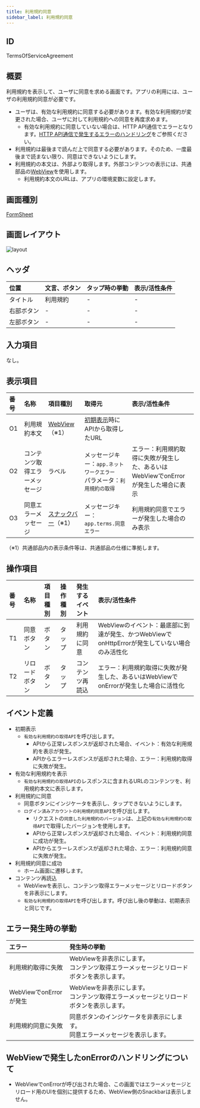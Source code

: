```yaml
---
title: 利用規約同意
sidebar_label: 利用規約同意
---
```

## ID

TermsOfServiceAgreement

## 概要

利用規約を表示して、ユーザに同意を求める画面です。アプリの利用には、ユーザの利用規約同意が必要です。

- ユーザは、有効な利用規約に同意する必要があります。有効な利用規約が変更された場合、ユーザに対して利用規約への同意を再度求めます。
  - 有効な利用規約に同意していない場合は、HTTP API通信でエラーとなります。[HTTP API通信で発生するエラーのハンドリング](/react-native/santoku/application-architecture/http-api/http-api-error-handling.mdx)をご参照ください。
- 利用規約は最後まで読んだ上で同意する必要があります。そのため、一度最後まで読まない限り、同意はできないようにします。
- 利用規約の本文は、外部より取得します。外部コンテンツの表示には、共通部品の[WebView][]を使用します。
  - 利用規約本文のURLは、アプリの環境変数に設定します。

## 画面種別

[FormSheet](/react-native/santoku/design/screen-specs/definitions/screen-type/form-sheet.mdx)

## 画面レイアウト

![layout](./layout.drawio.png)

## ヘッダ

| 位置       | 文言、ボタン  | タップ時の挙動          | 表示/活性条件                    |
|:----------|:------------|:---------------------|:--------------------------------|
| タイトル    | 利用規約     | -                    | -                              |
| 右部ボタン  | -           | -                    | -                              |
| 左部ボタン  | -           | -                    | -                              |

## 入力項目

なし。

## 表示項目

| 番号 | 名称           | 項目種別    | 取得元               | 表示/活性条件                                 |
|:----|:--------------|:-----------|:--------------------|:--------------------------------------------|
| O1  | 利用規約本文     | [WebView][]（※1）| [初期表示](#イベント定義)時にAPIから取得したURL |  |
| O2  | コンテンツ取得エラーメッセージ | ラベル | メッセージキー：`app.ネットワークエラー`<br />パラメータ：`利用規約の取得` | エラー：利用規約取得に失敗が発生した、あるいはWebViewでonErrorが発生した場合に表示 |
| O3  | 同意エラーメッセージ | [スナックバー][]（※1）| メッセージキー：`app.terms.同意エラー` | 利用規約同意でエラーが発生した場合のみ表示 |
（※1）共通部品内の表示条件等は、共通部品の仕様に準拠します。

## 操作項目

| 番号 | 名称         | 項目種別    | 操作種別  | 発生するイベント   | 表示/活性条件                  |
|:----|:------------|:-----------|:---------|:---------------|:-------------------------------|
| T1  | 同意ボタン    | ボタン      | タップ    | 利用規約に同意     | WebViewのイベント：最底部に到達が発生、かつWebViewでonHttpErrorが発生していない場合のみ活性化 |
| T2  | リロードボタン | ボタン      | タップ    | コンテンツ再読込   | エラー：利用規約取得に失敗が発生した、あるいはWebViewでonErrorが発生した場合に活性化 |

## イベント定義

- 初期表示
  - `有効な利用規約の取得API`を呼び出します。
    - APIから正常レスポンスが返却された場合、イベント：有効な利用規約を表示が発生。
    - APIからエラーレスポンスが返却された場合、エラー：利用規約取得に失敗が発生。
- 有効な利用規約を表示
  - `有効な利用規約の取得API`のレスポンスに含まれるURLのコンテンツを、利用規約本文に表示します。
- 利用規約に同意
  - 同意ボタンにインジケータを表示し、タップできないようにします。
  - `ログイン済みアカウントの利用規約同意API`を呼び出します。
    - リクエストの`同意した利用規約のバージョン`は、上記の`有効な利用規約の取得API`で取得したバージョンを使用します。
    - APIから正常レスポンスが返却された場合、イベント：利用規約同意に成功が発生。
    - APIからエラーレスポンスが返却された場合、エラー：利用規約同意に失敗が発生。
- 利用規約同意に成功
  - ホーム画面に遷移します。
- コンテンツ再読込
  - WebViewを表示し、コンテンツ取得エラーメッセージとリロードボタンを非表示にします。
  - `有効な利用規約の取得API`を呼び出します。呼び出し後の挙動は、初期表示と同じです。

## エラー発生時の挙動

| エラー | 発生時の挙動 |
|:------|:------|
| 利用規約取得に失敗 | WebViewを非表示にします。<br />コンテンツ取得エラーメッセージとリロードボタンを表示します。|
| WebViewでonErrorが発生 | WebViewを非表示にします。<br />コンテンツ取得エラーメッセージとリロードボタンを表示します。|
| 利用規約同意に失敗 | 同意ボタンのインジケータを非表示にします。<br /> 同意エラーメッセージを表示します。|

## WebViewで発生したonErrorのハンドリングについて

- WebViewでonErrorが呼び出された場合、この画面ではエラーメッセージとリロード用のUIを個別に提供するため、WebView側のSnackbarは表示しません。

<!-- link定義を使う場合は以下に記載する -->
[WebView]: /react-native/santoku/design/screen-specs/common-parts/webview/overview.mdx
[スナックバー]: /react-native/santoku/design/screen-specs/common-parts/snackbar/overview.mdx
